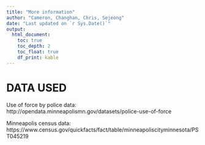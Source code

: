 ```yaml
---
title: "More information"
author: "Cameron, Changhan, Chris, Sejeong"
date: "Last updated on `r Sys.Date()`"
output:
  html_document:
    toc: true
    toc_depth: 2
    toc_float: true
    df_print: kable
---
```


<!--
Comments in HTML are like this! 
-->

# DATA USED

Use of force by police data:
http://opendata.minneapolismn.gov/datasets/police-use-of-force

Minneapolis census data:
https://www.census.gov/quickfacts/fact/table/minneapoliscityminnesota/PST045219